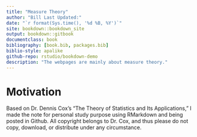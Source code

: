 ```yaml
--- 
title: "Measure Theory"
author: "Bill Last Updated:"
date: "`r format(Sys.time(), '%d %B, %Y')`"
site: bookdown::bookdown_site
output: bookdown::gitbook
documentclass: book
bibliography: [book.bib, packages.bib]
biblio-style: apalike
github-repo: rstudio/bookdown-demo
description: "The webpages are mainly about measure theory."
---
```


# Motivation {-#my-section}


Based on Dr. Dennis Cox's "The Theory of Statistics and Its Applications," I made the note for personal study purpose using RMarkdown and being posted in Github. All copyright belongs to Dr. Cox, and thus please do not copy, download, or distribute under any circumstance. 

